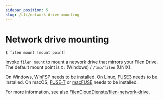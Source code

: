 ```yaml
---
sidebar_position: 5
slug: /cli/network-drive-mounting
---
```



# Network drive mounting

```
$ filen mount [mount point]
```

Invoke `filen mount` to mount a network drive that mirrors your Filen Drive. The default mount point is `X:` (Windows) / `/tmp/filen` (UNIX).

On Windows, [WinFSP](https://winfsp.dev/rel) needs to be installed. On Linux, [FUSE3](https://github.com/libfuse/libfuse) needs to be installed. On macOS, [FUSE-T](https://www.fuse-t.org/) or [macFUSE](https://osxfuse.github.io/) needs to be installed.

For more information, see also [FilenCloudDienste/filen-network-drive](https://github.com/FilenCloudDienste/filen-virtual-drive).